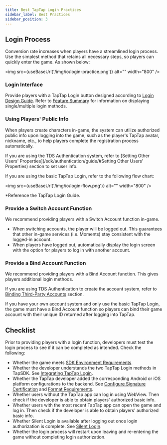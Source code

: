 ```yaml
---
title: Best TapTap Login Practices
sidebar_label: Best Practices
sidebar_position: 3
---
```



## Login Process

Conversion rate increases when players have a streamlined login process. Use the simplest method that retains all necessary steps, so players can quickly enter the game. As shown below:

<img src={useBaseUrl('/img/io/login-practice.png')} alt="" width="800" />

### Login Interface

Provide players with a TapTap Login button designed according to [Login Design Guide](/design/). Refer to [Feature Summary](/sdk/taptap-login/features/) for information on displaying single/multiple login methods.

### Using Players' Public Info

When players create characters in-game, the system can utilize authorized public info upon logging into the game, such as the player's TapTap avatar, nickname, etc., to help players complete the registration process automatically.

If you are using the TDS Authentication system, refer to [Setting Other Users' Properties](/sdk/authentication/guide/#Setting Other Users' Properties) section to set user info.

If you are using the basic TapTap Login, refer to the following flow chart: 

<img src={useBaseUrl('/img/io/login-flow.png')} alt="" width="800" />

*Reference the TapTap Login Guide.

### Provide a Switch Account Function

We recommend providing players with a Switch Account function in-game.

- When switching accounts, the player will be logged out. This guarantees that other in-game services (i.e. Moments) stay consistent with the logged-in account.
- When players have logged out, automatically display the login screen with the option for players to log in with another account.

### Provide a Bind Account Function

We recommend providing players with a Bind Account function. This gives players additional login methods.

If you are using TDS Authentication to create the account system, refer to [Binding Third-Party Accounts](/sdk/authentication/guide/#binding-third-party-accounts) section.

If you have your own account system and only use the basic TapTap Login, the game must have a Bind Account function so players can bind their game account with their unique ID returned after logging into TapTap.

## Checklist

Prior to providing players with a login function, developers must test the login process to see if it can be completed as intended. Check the following:

- Whether the game meets [SDK Environment Requirements](/sdk/start/quickstart/#environment-requirements).
- Whether the developer understands the two TapTap Login methods in TapSDK. See [Integrating TapTap Login](/sdk/taptap-login/guide/start/).
- Whether the TapTap developer added the corresponding Android or iOS platform configurations to the backend. See [Configure Signature Certification](/sdk/start/quickstart/#configure-signature-certificate) and [Format Requirements](/sdk/taptap-login/features/#format-requirements).
- Whether users without the TapTap app can log in using WebView. Then check if the developer is able to obtain players' authorized basic info.
- Whether users with the most recent TapTap app can open the game and log in. Then check if the developer is able to obtain players' authorized basic info.
- Whether Silent Login is available after logging out once login authorization is complete. See [Silent Login](/sdk/taptap-login/features/#performing-silent-login).
- Whether the login process will restart upon leaving and re-entering the game without completing login authorization.
